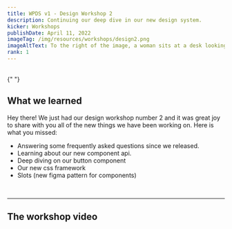 ```yaml
---
title: WPDS v1 - Design Workshop 2
description: Continuing our deep dive in our new design system.
kicker: Workshops
publishDate: April 11, 2022
imageTag: /img/resources/workshops/design2.png
imageAltText: To the right of the image, a woman sits at a desk looking down at her computer. Around her head are bubbles depicting a quote, a video, a website, and a message. On the upper left of the image, the word 'WORKSHOP' appears in large bold letters. The words below this say 'Session 2 - WPDS for Designers'. 'WP Design System' appears on the lower left.
rank: 1
---
```


<BR />{" "}

## What we learned

Hey there! We just had our design workshop number 2 and it was great joy to share with you all of the new things we have been working on. Here is what you missed:

- Answering some frequently asked questions since we released.
- Learning about our new component api.
- Deep diving on our button component
- Our new css framework
- Slots (new figma pattern for components)

<BR />

---

## The workshop video

<YoutubeEmbed videoid="e_jzDfTdjow" />
